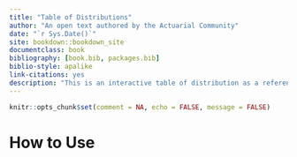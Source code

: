 ```yaml
--- 
title: "Table of Distributions"
author: "An open text authored by the Actuarial Community"
date: "`r Sys.Date()`"
site: bookdown::bookdown_site
documentclass: book
bibliography: [book.bib, packages.bib]
biblio-style: apalike
link-citations: yes
description: "This is an interactive table of distribution as a reference when using the Loss Data Analytics text."
---
```


```r
knitr::opts_chunk$set(comment = NA, echo = FALSE, message = FALSE)
```

# How to Use
